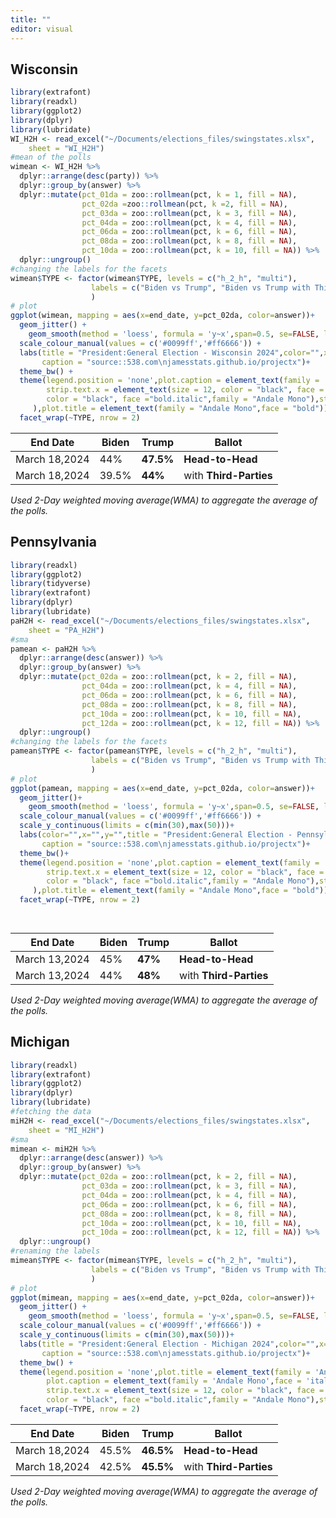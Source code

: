 ```yaml
---
title: ""
editor: visual
---
```


## Wisconsin

```r
library(extrafont)
library(readxl)
library(ggplot2)
library(dplyr)
library(lubridate) 
WI_H2H <- read_excel("~/Documents/elections_files/swingstates.xlsx", 
    sheet = "WI_H2H")
#mean of the polls
wimean <- WI_H2H %>%
  dplyr::arrange(desc(party)) %>% 
  dplyr::group_by(answer) %>% 
  dplyr::mutate(pct_01da = zoo::rollmean(pct, k = 1, fill = NA),
                pct_02da =zoo::rollmean(pct, k =2, fill = NA),
                pct_03da = zoo::rollmean(pct, k = 3, fill = NA),
                pct_04da = zoo::rollmean(pct, k = 4, fill = NA),
                pct_06da = zoo::rollmean(pct, k = 6, fill = NA),
                pct_08da = zoo::rollmean(pct, k = 8, fill = NA),
                pct_10da = zoo::rollmean(pct, k = 10, fill = NA)) %>% 
  dplyr::ungroup()  
#changing the labels for the facets
wimean$TYPE <- factor(wimean$TYPE, levels = c("h_2_h", "multi"),
                  labels = c("Biden vs Trump", "Biden vs Trump with Third Parties")
                  )  
# plot 
ggplot(wimean, mapping = aes(x=end_date, y=pct_02da, color=answer))+
  geom_jitter() +
    geom_smooth(method = 'loess', formula = 'y~x',span=0.5, se=FALSE, lwd=1)+
  scale_colour_manual(values = c('#0099ff','#ff6666')) +
  labs(title = "President:General Election - Wisconsin 2024",color="",x="",y="",
       caption = "source::538.com\njamesstats.github.io/projectx")+
  theme_bw() +
  theme(legend.position = 'none',plot.caption = element_text(family = 'Andale Mono',face = 'italic'),
        strip.text.x = element_text(size = 12, color = "black", face = "bold.italic",family = "Andale Mono"),strip.text.y = element_text(size = 8,
        color = "black", face ="bold.italic",family = "Andale Mono"),strip.background = element_rect(color="black", fill="white", size=0.5, linetype="solid"
     ),plot.title = element_text(family = "Andale Mono",face = "bold"))+ 
  facet_wrap(~TYPE, nrow = 2) 
```

| End Date      | Biden | Trump     | Ballot                 |
|---------------|-------|-----------|------------------------|
| March 18,2024 | 44%   | **47.5%** | **Head-to-Head**       |
| March 18,2024 | 39.5% | **44%**   | with **Third-Parties** |

*Used 2-Day weighted moving average(WMA) to aggregate the average of the polls.*

## Pennsylvania

```r

library(readxl)
library(ggplot2)
library(tidyverse) 
library(extrafont) 
library(dplyr)
library(lubridate) 
paH2H <- read_excel("~/Documents/elections_files/swingstates.xlsx", 
    sheet = "PA_H2H")
#sma
pamean <- paH2H %>%
  dplyr::arrange(desc(answer)) %>% 
  dplyr::group_by(answer) %>% 
  dplyr::mutate(pct_02da = zoo::rollmean(pct, k = 2, fill = NA),
                pct_04da = zoo::rollmean(pct, k = 4, fill = NA),
                pct_06da = zoo::rollmean(pct, k = 6, fill = NA),
                pct_08da = zoo::rollmean(pct, k = 8, fill = NA),
                pct_10da = zoo::rollmean(pct, k = 10, fill = NA),
                pct_12da = zoo::rollmean(pct, k = 12, fill = NA)) %>% 
  dplyr::ungroup() 
#changing the labels for the facets
pamean$TYPE <- factor(pamean$TYPE, levels = c("h_2_h", "multi"),
                  labels = c("Biden vs Trump", "Biden vs Trump with Third Parties")
                  )  
# plot 
ggplot(pamean, mapping = aes(x=end_date, y=pct_02da, color=answer))+
  geom_jitter()+
    geom_smooth(method = 'loess', formula = 'y~x',span=0.5, se=FALSE, lwd=1)+
  scale_colour_manual(values = c('#0099ff','#ff6666')) +
  scale_y_continuous(limits = c(min(30),max(50)))+
  labs(color="",x="",y="",title = "President:General Election - Pennsylvania 2024",
       caption = "source::538.com\njamesstats.github.io/projectx")+
  theme_bw()+
  theme(legend.position = 'none',plot.caption = element_text(family = 'Andale Mono',face = 'italic'),
        strip.text.x = element_text(size = 12, color = "black", face = "bold.italic",family = "Andale Mono"),strip.text.y = element_text(size = 8,
        color = "black", face ="bold.italic",family = "Andale Mono"),strip.background = element_rect(color="black", fill="white", size=0.5, linetype="solid"
     ),plot.title = element_text(family = "Andale Mono",face = "bold"))+ 
  facet_wrap(~TYPE, nrow = 2)  

  
```

| End Date      | Biden | Trump   | Ballot                 |
|---------------|-------|---------|------------------------|
| March 13,2024 | 45%   | **47%** | **Head-to-Head**       |
| March 13,2024 | 44%   | **48%** | with **Third-Parties** |

*Used 2-Day weighted moving average(WMA) to aggregate the average of the polls.*

## Michigan

```r

library(readxl)
library(extrafont) 
library(ggplot2)
library(dplyr)
library(lubridate) 
#fetching the data
miH2H <- read_excel("~/Documents/elections_files/swingstates.xlsx", 
    sheet = "MI_H2H")
#sma
mimean <- miH2H %>%
  dplyr::arrange(desc(answer)) %>% 
  dplyr::group_by(answer) %>% 
  dplyr::mutate(pct_02da = zoo::rollmean(pct, k = 2, fill = NA),
                pct_03da = zoo::rollmean(pct, k = 3, fill = NA),
                pct_04da = zoo::rollmean(pct, k = 4, fill = NA),
                pct_06da = zoo::rollmean(pct, k = 6, fill = NA),
                pct_08da = zoo::rollmean(pct, k = 8, fill = NA),
                pct_10da = zoo::rollmean(pct, k = 10, fill = NA),
                pct_10da = zoo::rollmean(pct, k = 12, fill = NA)) %>% 
  dplyr::ungroup() 
#renaming the labels
mimean$TYPE <- factor(mimean$TYPE, levels = c("h_2_h", "multi"),
                  labels = c("Biden vs Trump", "Biden vs Trump with Third Parties")
                  )  
# plot 
ggplot(mimean, mapping = aes(x=end_date, y=pct_02da, color=answer))+
  geom_jitter() +
    geom_smooth(method = 'loess', formula = 'y~x',span=0.5, se=FALSE, lwd=1)+
  scale_colour_manual(values = c('#0099ff','#ff6666')) +
  scale_y_continuous(limits = c(min(30),max(50)))+
  labs(title = "President:General Election - Michigan 2024",color="",x="",y="",
       caption = "source::538.com\njamesstats.github.io/projectx")+
  theme_bw() +
  theme(legend.position = 'none',plot.title = element_text(family = 'Andale Mono',face = 'bold'),
        plot.caption = element_text(family = 'Andale Mono',face = 'italic'),
        strip.text.x = element_text(size = 12, color = "black", face = "bold.italic",family = "Andale Mono"),strip.text.y = element_text(size = 8,
        color = "black", face ="bold.italic",family = "Andale Mono"),strip.background = element_rect(color="black", fill="white", size=0.5, linetype="solid"))+ 
  facet_wrap(~TYPE, nrow = 2) 
```

| End Date      | Biden | Trump     | Ballot                 |
|---------------|-------|-----------|------------------------|
| March 18,2024 | 45.5% | **46.5%** | **Head-to-Head**       |
| March 18,2024 | 42.5% | **45.5%** | with **Third-Parties** |

*Used 2-Day weighted moving average(WMA) to aggregate the average of the polls.*
